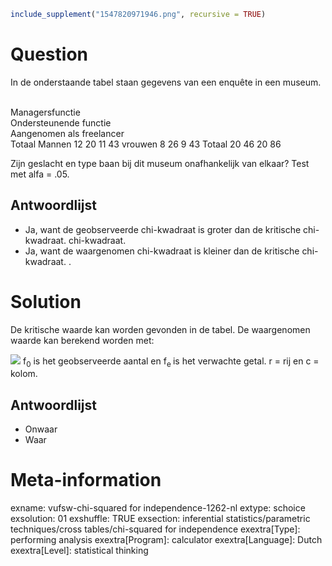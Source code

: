 ```r
include_supplement("1547820971946.png", recursive = TRUE)
```

Question
========
In de onderstaande tabel staan gegevens van een enquête in een museum.  
  

<tabel> <colgroep> <col style="width: 20%" /> <col style="width: 20%" /> <col style="width: 20%" /> <col style="width: 20%" /> <col style="width: 20%" /> </colgroep> <tbody> <tr class="odd"> <td><br /> </td> <td class="tvcss_2">Managersfunctie<br /> </td> <td class="tvcss_3">Ondersteunende functie<br /> </td> <td class="tvcss_4">Aangenomen als freelancer<br /> </td> <td class="tvcss_5">Totaal</td> </tr> <tr class="even"> <td>Mannen</td> <td class="tvcss_2">12</td> <td class="tvcss_3">20</td> <td class="tvcss_4">11</td> <td class="tvcss_5">43</td> </tr> <tr class="odd"> <td>vrouwen</td> <td class="tvcss_2">8</td> <td class="tvcss_3">26</td> <td class="tvcss_4">9</td> <td class="tvcss_5">43</td> </tr> <tr class="even"> <td>Totaal</td> <td class="tvcss_2">20</td> <td class="tvcss_3">46</td> <td class="tvcss_4">20</td> <td class="tvcss_5">86</td> </tr> </tbody> </table>

  
Zijn geslacht en type baan bij dit museum onafhankelijk van elkaar? Test met alfa = .05.

Antwoordlijst
----------
* Ja, want de geobserveerde chi-kwadraat is groter dan de kritische chi-kwadraat. chi-kwadraat.
* Ja, want de waargenomen chi-kwadraat is kleiner dan de kritische chi-kwadraat. .

Solution
========

De kritische waarde kan worden gevonden in de tabel. De waargenomen waarde kan berekend worden met:  
  
![](1547820971946.png)
f<sub>0</sub> is het geobserveerde aantal en f<sub>e </sub> is het verwachte getal. r = rij en c = kolom.

Antwoordlijst
----------
* Onwaar
* Waar

Meta-information
================
exname: vufsw-chi-squared for independence-1262-nl
extype: schoice
exsolution: 01
exshuffle: TRUE
exsection: inferential statistics/parametric techniques/cross tables/chi-squared for independence
exextra[Type]: performing analysis
exextra[Program]: calculator
exextra[Language]: Dutch
exextra[Level]: statistical thinking

